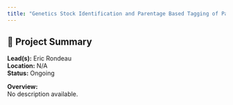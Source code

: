 ```yaml
---
title: "Genetics Stock Identification and Parentage Based Tagging of Pacific salmon"
---
```


## 🧬 Project Summary

**Lead(s):** Eric Rondeau  
**Location:** N/A  
**Status:** Ongoing  

**Overview:**  
No description available.